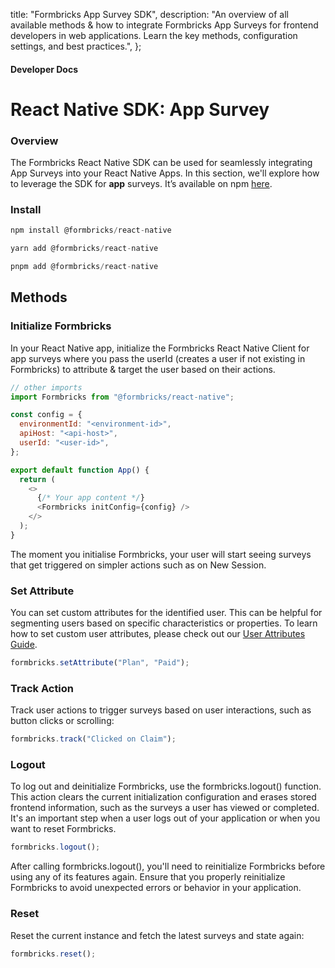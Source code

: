 
  title: "Formbricks App Survey SDK",
  description:
    "An overview of all available methods & how to integrate Formbricks App Surveys for frontend developers in web applications. Learn the key methods, configuration settings, and best practices.",
};

#### Developer Docs

# React Native SDK: App Survey

### Overview

The Formbricks React Native SDK can be used for seamlessly integrating App Surveys into your React Native Apps. In this section, we'll explore how to leverage the SDK for **app** surveys. It’s available on npm [here](https://www.npmjs.com/package/@formbricks/js/).

### Install

<Col>
<CodeGroup title="npm">

```js {{ title: 'npm' }}
npm install @formbricks/react-native
```

```js {{ title: 'yarn' }}
yarn add @formbricks/react-native
```

```js {{ title: 'pnpm' }}
pnpm add @formbricks/react-native
```

</CodeGroup>
</Col>

## Methods

### Initialize Formbricks

In your React Native app, initialize the Formbricks React Native Client for app surveys where you pass the userId (creates a user if not existing in Formbricks) to attribute & target the user based on their actions.

<Col>
<CodeGroup title="Initialize Formbricks">

```javascript
// other imports
import Formbricks from "@formbricks/react-native";

const config = {
  environmentId: "<environment-id>",
  apiHost: "<api-host>",
  userId: "<user-id>",
};

export default function App() {
  return (
    <>
      {/* Your app content */}
      <Formbricks initConfig={config} />
    </>
  );
}
```

</CodeGroup>
</Col>

The moment you initialise Formbricks, your user will start seeing surveys that get triggered on simpler actions such as on New Session.

### Set Attribute

You can set custom attributes for the identified user. This can be helpful for segmenting users based on specific characteristics or properties. To learn how to set custom user attributes, please check out our [User Attributes Guide](/app-surveys/user-identification).

<Col>
<CodeGroup>

```js
formbricks.setAttribute("Plan", "Paid");
```

</CodeGroup>
</Col>

### Track Action

Track user actions to trigger surveys based on user interactions, such as button clicks or scrolling:

<Col>
<CodeGroup>

```js
formbricks.track("Clicked on Claim");
```

</CodeGroup>
</Col>

### Logout

To log out and deinitialize Formbricks, use the formbricks.logout() function. This action clears the current initialization configuration and erases stored frontend information, such as the surveys a user has viewed or completed. It's an important step when a user logs out of your application or when you want to reset Formbricks.

<Col>
<CodeGroup>

```js
formbricks.logout();
```

</CodeGroup>
</Col>

After calling formbricks.logout(), you'll need to reinitialize Formbricks before using any of its features again. Ensure that you properly reinitialize Formbricks to avoid unexpected errors or behavior in your application.

### Reset

Reset the current instance and fetch the latest surveys and state again:

<Col>
<CodeGroup>

```js
formbricks.reset();
```

</CodeGroup>
</Col>

